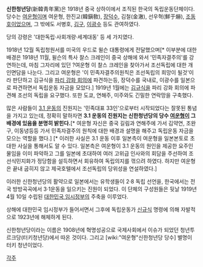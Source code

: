 '''신한청년당'''(新韓靑年黨)은 1918년 중국 상하이에서 조직된 한국의 독립운동단체이다. 당수는 [[여운형]]이며 여운형, 한진교(韓鎭敎), [[장덕수]], 김철(金澈), 선우혁(鮮于爀), [[조동호]]이었으며, 그 밖에도 서병호, [[김구]], [[이광수]] 등도 관여하였다.

당의 강령은 '대한독립·사회개량·세계대동' 등 세 가지였다. 

1918년 12월 독립청원서를 미국의 우드로 윌슨 대통령에게 전달했으며[* 이부분에 대한 배경은 1918년 11월, 윌슨의 특사 찰스 크레인이 중국 상해에 와서 '민족자결주의'를 강연하는데, 마침 그자리에 있던 ?여운형 이 찰스 크레인을 찾아가서 조선독립에 대한 개인면담을 나눈다. 그리고 여운형은 '이 민족자결주의원칙은 조선독립의 희망이 될것'이라 판단하고 김규식을 [[파리 강화 회의]]에 파견하는등, 장덕수를 국내로, 이광수를 일본으로 파견하면서 독립운동 자금을 모았다.] 1919년 1월에는 [[김규식]]을 파리 강화 회의에 파견해 조선의 독립을 요구했다. 또한 도쿄, 연해주, 미주와도 긴밀한 연락망을 구축했다. 

많은 사람들이 [[3.1 운동]]의 진원지는 '민족대표 33인'으로부터 시작되었다는 잘못된 통념을 가지고 있는데, 정확히 말하자면 '''3.1 운동의 진원지는 신한청년당의 당수 [[여운형]]이 그 배경에 있음을 분명히 밝힌다.'''[* 여운형 자신은 중국 길림과 연해주에 가서 김약연, 조완구, 이동녕등등 가서 민족자결주의 원칙에 대한 배경과 설명을 해주고 독립운동 자금을 모으는 역할을 했다.] [* 이러한 사실은 3.1 운동 이후 일본측이 여운형을 일본본토로 초대한 사실을 통해서도 알 수 있다. 일본측은 여운형이 3.1 운동의 원인을 제공한 요주인물임을 이미 파악하고 그를 일본에 초대하여 여러 고위급 인사와의 회담을 주선하여 조선식민지화가 정당함을 설득하면서 회유하여 독립의지를 꺾으려 하였다. 하지만 여운형은 끝내 굽히지 않고 제국호텔에서 조선독립의 당위성을 연설하였다.]

이러한 신한청년당의 활약으로 일본에서는 유학생들이 2·8 독립 선언을, 한국에서는 전국 방방곡곡에서 3·1운동을 일으키는 진원이 되었다. 이 단체의 구성원들은 뒷날 1919년 4월 10일 수립된 [[대한민국 임시정부]]의 주축을 이루었다.

상해에 대한민국 임시정부가 들어서면서 그후에 독립운동가 [[신규식]] 명령에 의해 자발적으로 1923년에 해체하게 된다.



신한청년당이라는 이름은 1908년에 혁명성공으로 국제사회에서 이슈가 되었던 청년투르크당(터키청년당)에서 따온 것이다. 그리고 [wiki:"여운형"신한청년당 당수] 별명이 터키 청년이었다.

[[각주]]

